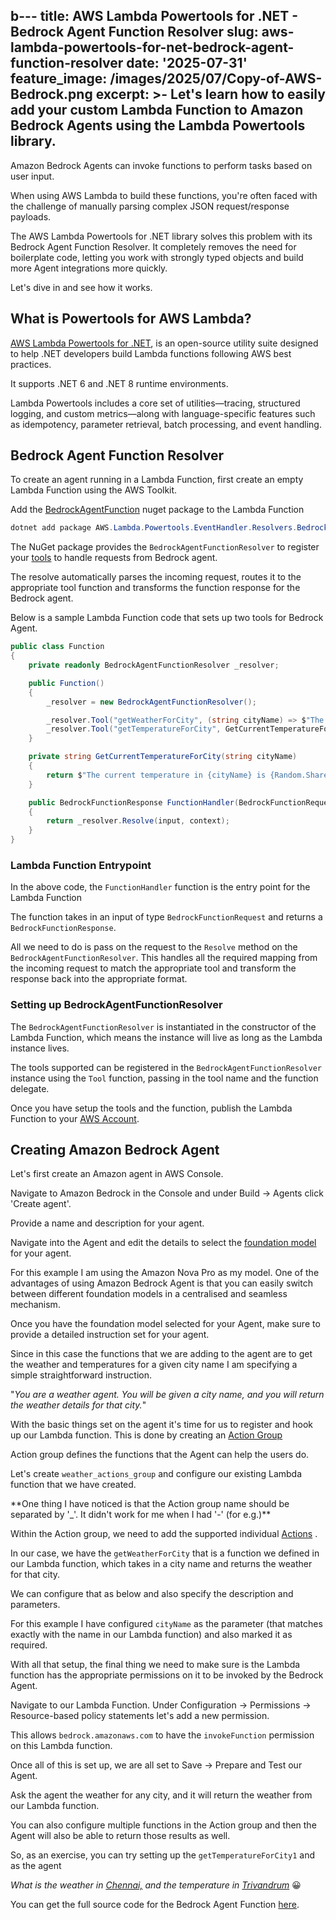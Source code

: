 b---
title: AWS Lambda Powertools for .NET - Bedrock Agent Function Resolver
slug: aws-lambda-powertools-for-net-bedrock-agent-function-resolver
date: '2025-07-31'
feature_image: /images/2025/07/Copy-of-AWS-Bedrock.png
excerpt: >-
  Let's learn how to easily add your custom Lambda Function to Amazon Bedrock
  Agents using the Lambda Powertools library.
---
Amazon Bedrock Agents can invoke functions to perform tasks based on user input.

When using AWS Lambda to build these functions, you're often faced with the challenge of manually parsing complex JSON request/response payloads.

<EmbedCard src="https:/www.youtube.com/embed/-0ivGo5iKvY?feature=oembed" title="Getting Started with Bedrock Agent Function in AWS Lambda (.NET) | AI on AWS" />

The AWS Lambda Powertools for .NET library solves this problem with its Bedrock Agent Function Resolver. It completely removes the need for boilerplate code, letting you work with strongly typed objects and build more Agent integrations more quickly.

Let's dive in and see how it works.

## What is Powertools for AWS Lambda?

[AWS Lambda Powertools for .NET](https:/docs.powertools.aws.dev/lambda/dotnet/), is an open-source utility suite designed to help .NET developers build Lambda functions following AWS best practices.

It supports .NET 6 and .NET 8 runtime environments.

Lambda Powertools includes a core set of utilities—tracing, structured logging, and custom metrics—along with language-specific features such as idempotency, parameter retrieval, batch processing, and event handling.

<BookmarkCard href="https:/www.youtube.com/playlist?list=PL59L9XrzUa-lVIngBF1OTG1Wxy56_esQB" title="AWS Lambda Powertools" description="Powertools for AWS Lambda (.NET) is a suite of utilities for AWS Lambda functions to ease the adoption of best practices such as tracing, structured logging,…" icon="/images/icon/favicon_144x144.png" />

## Bedrock Agent Function Resolver

To create an agent running in a Lambda Function, first create an empty Lambda Function using the AWS Toolkit.

<BookmarkCard href="/blog/aws-lambda-dotnet-developer/" title="AWS Lambda For The .NET Developer" description="This blog post is a collection of other posts that covers various aspects of AWS Lambda and other services you can integrate with when building serverless applications on Lambda." icon="/images/icon/logo-512x512-24.png" />

Add the [BedrockAgentFunction](https:/www.nuget.org/packages/AWS.Lambda.Powertools.EventHandler.Resolvers.BedrockAgentFunction) nuget package to the Lambda Function

```powershell
dotnet add package AWS.Lambda.Powertools.EventHandler.Resolvers.BedrockAgentFunction
```

The NuGet package provides the `BedrockAgentFunctionResolver` to register your [tools](https:/docs.aws.amazon.com/bedrock/latest/userguide/tool-use.html) to handle requests from Bedrock agent.

The resolve automatically parses the incoming request, routes it to the appropriate tool function and transforms the function response for the Bedrock agent.

Below is a sample Lambda Function code that sets up two tools for Bedrock Agent.

```csharp
public class Function
{
    private readonly BedrockAgentFunctionResolver _resolver;

    public Function()
    {
        _resolver = new BedrockAgentFunctionResolver();

        _resolver.Tool("getWeatherForCity", (string cityName) => $"The weather in {cityName} is sunny");
        _resolver.Tool("getTemperatureForCity", GetCurrentTemperatureForCity);
    }

    private string GetCurrentTemperatureForCity(string cityName)
    {
        return $"The current temperature in {cityName} is {Random.Shared.Next(-20, 50)} °C";
    }

    public BedrockFunctionResponse FunctionHandler(BedrockFunctionRequest input, ILambdaContext context)
    {
        return _resolver.Resolve(input, context);
    }
}
```

### Lambda Function Entrypoint

In the above code, the `FunctionHandler` function is the entry point for the Lambda Function

The function takes in an input of type `BedrockFunctionRequest` and returns a `BedrockFunctionResponse`.

All we need to do is pass on the request to the `Resolve` method on the `BedrockAgentFunctionResolver`. This handles all the required mapping from the incoming request to match the appropriate tool and transform the response back into the appropriate format.

### Setting up BedrockAgentFunctionResolver

The `BedrockAgentFunctionResolver` is instantiated in the constructor of the Lambda Function, which means the instance will live as long as the Lambda instance lives.

<BookmarkCard href="/blog/lambda-lifecycle-and-net/" title="Why Should You Care About Lambda Lifecycle As A .NET Developer?" description="The Lambda Lifecycle affects the way we write out Function code. Learn some of the dos and don’ts when building Lambda Functions in .NET because of how Lambda initializes the Function classes." icon="/images/icon/logo-512x512-25.png" />

The tools supported can be registered in the `BedrockAgentFunctionResolver` instance using the `Tool` function, passing in the tool name and the function delegate.

Once you have setup the tools and the function, publish the Lambda Function to your [AWS Account](/blog/amazon-credentials-dotnet/).

## Creating Amazon Bedrock Agent

Let's first create an Amazon agent in AWS Console.

Navigate to Amazon Bedrock in the Console and under Build → Agents click 'Create agent'.

Provide a name and description for your agent.

<ImageCard src="/images/2025/07/image-1.png" alt="" />

Navigate into the Agent and edit the details to select the [foundation model](https:/docs.aws.amazon.com/bedrock/latest/userguide/models-supported.html) for your agent.

For this example I am using the Amazon Nova Pro as my model. One of the advantages of using Amazon Bedrock Agent is that you can easily switch between different foundation models in a centralised and seamless mechanism.

<ImageCard src="/images/2025/07/image-3.png" alt="" />

Once you have the foundation model selected for your Agent, make sure to provide a detailed instruction set for your agent.

Since in this case the functions that we are adding to the agent are to get the weather and temperatures for a given city name I am specifying a simple straightforward instruction.

"_You are a weather agent. You will be given a city name, and you will return the weather details for that city._"

<ImageCard src="/images/2025/07/image-4.png" alt="" />

With the basic things set on the agent it's time for us to register and hook up our Lambda function. This is done by creating an [Action Group](https:/docs.aws.amazon.com/bedrock/latest/userguide/agents-action-create.html)

Action group defines the functions that the Agent can help the users do.

<ImageCard src="/images/2025/07/image-5.png" alt="" />

Let's create `weather_actions_group` and configure our existing Lambda function that we have created.

<Callout type="warning">
  **One thing I have noticed is that the Action group name should be separated by '_'. It didn't work for me when I had '-' (for e.g.)**
</Callout>

Within the Action group, we need to add the supported individual [Actions](https:/docs.aws.amazon.com/bedrock/latest/userguide/action-define.html) .

In our case, we have the `getWeatherForCity` that is a function we defined in our Lambda function, which takes in a city name and returns the weather for that city.

We can configure that as below and also specify the description and parameters.

For this example I have configured `cityName` as the parameter (that matches exactly with the name in our Lambda function) and also marked it as required.

<ImageCard src="/images/2025/07/image-7.png" alt="" />

With all that setup, the final thing we need to make sure is the Lambda function has the appropriate permissions on it to be invoked by the Bedrock Agent.

Navigate to our Lambda Function. Under Configuration → Permissions → Resource-based policy statements let's add a new permission.

<ImageCard src="/images/2025/07/image-8.png" alt="" />

This allows `bedrock.amazonaws.com` to have the `invokeFunction` permission on this Lambda function.

<ImageCard src="/images/2025/07/image-9.png" alt="" />

Once all of this is set up, we are all set to Save → Prepare and Test our Agent.

<ImageCard src="/images/2025/07/image-11.png" alt="" />

Ask the agent the weather for any city, and it will return the weather from our Lambda function.

You can also configure multiple functions in the Action group and then the Agent will also be able to return those results as well.

So, as an exercise, you can try setting up the `getTemperatureForCity1` and as the agent

_What is the weather in_ [_Chennai,_](https:/en.wikipedia.org/wiki/Chennai) _and the temperature in_ [_Trivandrum_](https:/en.wikipedia.org/wiki/Thiruvananthapuram) 😀

You can get the full source code for the Bedrock Agent Function [here](https:/github.com/rahulpnath/youtube-samples/tree/main/MyBedrockFunction).
